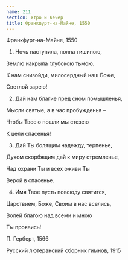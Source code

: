 ```yaml
---
name: 211
section: Утро и вечер
title: Франкфурт-на-Майне, 1550
---
```

Франкфурт-на-Майне, 1550


1. Ночь наступила, полна тишиною,

Землю накрыла глубокою тьмою.

К нам снизойди, милосердный наш Боже,

Светлой зарею!


2. Дай нам благие пред сном помышленья,

Мысли святые, а в час пробужденья –

Чтобы Твоею пошли мы стезею

К цели спасенья!


3. Дай Ты болящим надежду, терпенье,

Духом скорбящим дай к миру стремленье,

Чад охрани Ты и всех оживи Ты

Верой в спасенье.


4. Имя Твое пусть повсюду святится,

Царствием, Боже, Своим в нас вселись,

Волей благою над всеми и мною

Ты проявись!


П. Герберт, 1566

Русский лютеранский сборник гимнов, 1915